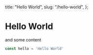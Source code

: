   title: "Hello World",
  slug: "/hello-world",
};

# Hello World

and some content

```js
const hello = 'Hello World'
```
